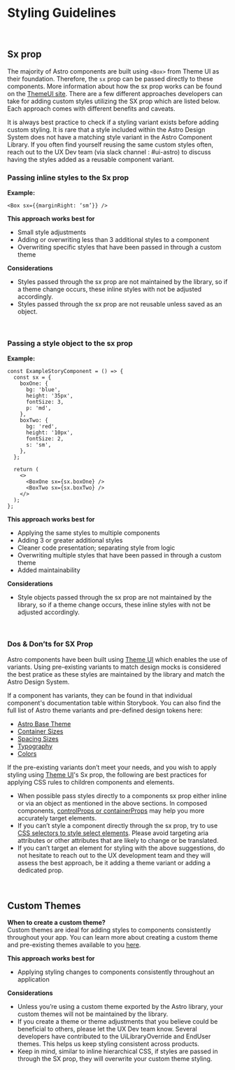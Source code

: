 
<Meta title="Docs/Theme/Styling Guideline" />

# Styling Guidelines

<br />

## Sx prop

The majority of Astro components are built using `<Box>` from Theme UI as their foundation. Therefore, the `sx` prop can be passed directly to these components. More information about how the sx prop works can be found on the [ThemeUI site](https://theme-ui.com/sx-prop/).
There are a few different approaches developers can take for adding custom styles utilizing the SX prop which are listed below. Each approach comes with different benefits and caveats. 

It is always best practice to check if a styling variant exists before adding custom styling. It is rare that a style included within the Astro Design System does not have a matching style variant in the Astro Component Library.
If you often find yourself reusing the same custom styles often, 
reach out to the UX Dev team (via slack channel : #ui-astro) to discuss having the styles added as a reusable component variant.
<br />

### Passing inline styles to the Sx prop

**Example:** 

`<Box sx={{marginRight: ‘sm’}} />`

**This approach works best for**

- Small style adjustments
- Adding or overwriting less than 3 additional styles to a component
- Overwriting specific styles that have been passed in through a custom theme

**Considerations**

- Styles passed through the sx prop are not maintained by the library, so if a theme change occurs, these inline styles with not be adjusted accordingly. 
- Styles passed through the sx prop are not reusable unless saved as an object.

<br />

### Passing a style object to the sx prop

**Example:** 
```
const ExampleStoryComponent = () => {
  const sx = {
    boxOne: {
      bg: 'blue',
      height: '35px',
      fontSize: 3,
      p: 'md',
    },
    boxTwo: {
      bg: 'red',
      height: '10px',
      fontSize: 2,
      s: 'sm',
    },
  };

  return (
    <>
      <BoxOne sx={sx.boxOne} />
      <BoxTwo sx={sx.boxTwo} />
    </>
  );
};
```

**This approach works best for**

- Applying the same styles to multiple components
- Adding 3 or greater additional styles
- Cleaner code presentation; separating style from logic
- Overwriting multiple styles that have been passed in through a custom theme
- Added maintainability

**Considerations**

- Style objects passed through the sx prop are not maintained by the library, so if a theme change occurs, these inline styles with not be adjusted accordingly. 

<br/>

### Dos & Don’ts for SX Prop

Astro components have been built using [Theme UI](https://theme-ui.com/guides/variants) which enables the use of variants.
Using pre-existing variants to match design mocks is considered the best pratice as these styles are maintained by the library and match the Astro Design System.

If a component has variants, they can be found in that individual component's documentation table within Storybook. You can also find the full list of Astro theme variants and pre-defined design tokens here:

- [Astro Base Theme](./?path=/docs/docs-theme-astro-theme--page)
- [Container Sizes](./?path=/story/docs-design-container-sizes--container-sizes)
- [Spacing Sizes](./?path=/story/docs-design-spacing--spacing)
- [Typography](./?path=/story/docs-design-typography--typography-tokens)
- [Colors](./?path=/story/docs-design-color-schema--colors)

If the pre-existing variants don’t meet your needs, and you wish to apply styling using [Theme UI](https://theme-ui.com/sx-prop)'s Sx prop, the following are best practices for applying CSS rules to children components and elements.

- When possible pass styles directly to a components sx prop either inline or via an object as mentioned in the above sections. In composed components, [controlProps or containerProps](./?path=/story/docs-props--page) may help you more
accurately target elements.
- If you can’t style a component directly through the sx prop, try to use [CSS selectors to style select elements](https://www.w3schools.com/cssref/css_selectors.php). Please avoid targeting aria attributes or other attributes that are likely to change or be translated.
- If you can’t target an element for styling with the above suggestions, do not hesitate to reach out to the UX development team and they will assess the best approach, be it adding a theme variant or adding a dedicated prop.

<br />

## Custom Themes
	
**When to create a custom theme?**<br />
Custom themes are ideal for adding styles to components consistently throughout your app. You can learn more about creating a custom theme and pre-existing themes available to you [here](./?path=/docs/docs-theme-custom-themes--page).

**This approach works best for**
- Applying styling changes to components consistently throughout an application

**Considerations**
- Unless you’re using a custom theme exported by the Astro library, your custom themes will not be maintained by the library. 
- If you create a theme or theme adjustments that you believe could be beneficial to others, please let the UX Dev team know. Several developers have contributed to the UiLibraryOverride and EndUser themes.
This helps us keep styling consistent across products.
- Keep in mind, similar to inline hierarchical CSS, if styles are passed in through the SX prop, 
they will overwrite your custom theme styling. 

